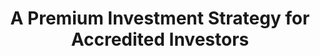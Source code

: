 ---
title: "A Premium Investment Strategy for Accredited Investors"
description: "An overview of the Aloha & Alpha Fund, a premium investment strategy for accredited investors, compliant with ADGM and UAE law."
slug: "premium-investment-strategy"
publishedAt: "2025-02-13"
category: "fund updates"
accessLevel: "NDA"       
---